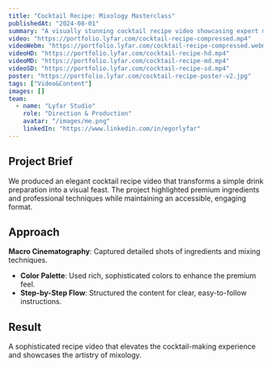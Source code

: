 ```yaml
---
title: "Cocktail Recipe: Mixology Masterclass"
publishedAt: "2024-08-01"
summary: "A visually stunning cocktail recipe video showcasing expert mixology techniques and premium ingredients."
video: "https://portfolio.lyfar.com/cocktail-recipe-compressed.mp4"
videoWebm: "https://portfolio.lyfar.com/cocktail-recipe-compressed.webm"
videoHD: "https://portfolio.lyfar.com/cocktail-recipe-hd.mp4"
videoMD: "https://portfolio.lyfar.com/cocktail-recipe-md.mp4"
videoSD: "https://portfolio.lyfar.com/cocktail-recipe-sd.mp4"
poster: "https://portfolio.lyfar.com/cocktail-recipe-poster-v2.jpg"
tags: ["Video&Content"]
images: []
team:
  - name: "Lyfar Studio"
    role: "Direction & Production"
    avatar: "/images/me.png"
    linkedIn: "https://www.linkedin.com/in/egorlyfar"
---
```


## Project Brief

We produced an elegant cocktail recipe video that transforms a simple drink preparation into a visual feast. The project highlighted premium ingredients and professional techniques while maintaining an accessible, engaging format.

## Approach

**Macro Cinematography**: Captured detailed shots of ingredients and mixing techniques.
- **Color Palette**: Used rich, sophisticated colors to enhance the premium feel.
- **Step-by-Step Flow**: Structured the content for clear, easy-to-follow instructions.

## Result

A sophisticated recipe video that elevates the cocktail-making experience and showcases the artistry of mixology.
